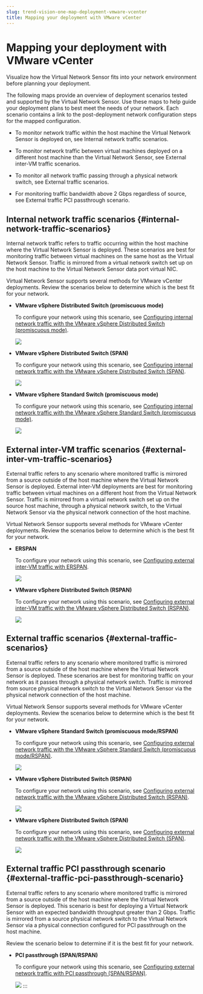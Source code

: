 ```yaml
---
slug: trend-vision-one-map-deployment-vmware-vcenter
title: Mapping your deployment with VMware vCenter
---
```

# Mapping your deployment with VMware vCenter

Visualize how the Virtual Network Sensor fits into your network environment before planning your deployment.

The following maps provide an overview of deployment scenarios tested and supported by the Virtual Network Sensor. Use these maps to help guide your deployment plans to best meet the needs of your network. Each scenario contains a link to the post-deployment network configuration steps for the mapped configuration.

- To monitor network traffic within the host machine the Virtual Network Sensor is deployed on, see Internal network traffic scenarios.

- To monitor network traffic between virtual machines deployed on a different host machine than the Virtual Network Sensor, see External inter-VM traffic scenarios.

- To monitor all network traffic passing through a physical network switch, see External traffic scenarios.

- For monitoring traffic bandwidth above 2 Gbps regardless of source, see External traffic PCI passthrough scenario.

## Internal network traffic scenarios {#internal-network-traffic-scenarios}

Internal network traffic refers to traffic occurring within the host machine where the Virtual Network Sensor is deployed. These scenarios are best for monitoring traffic between virtual machines on the same host as the Virtual Network Sensor. Traffic is mirrored from a virtual network switch set up on the host machine to the Virtual Network Sensor data port virtual NIC.

Virtual Network Sensor supports several methods for VMware vCenter deployments. Review the scenarios below to determine which is the best fit for your network.

- **VMware vSphere Distributed Switch (promiscuous mode)**

  To configure your network using this scenario, see [Configuring internal network traffic with the VMware vSphere Distributed Switch (promiscuous mode)](vsphere-dist-switch-promiscuous.mdx).

  ![](/images/VMWare_Int_vDS_Promiscuous=GUID-d21dea8f-b2be-4b54-937f-7f10c446fc53.webp)

- **VMware vSphere Distributed Switch (SPAN)**

  To configure your network using this scenario, see [Configuring internal network traffic with the VMware vSphere Distributed Switch (SPAN)](vsphere-distributed-switch-span.mdx).

  ![](/images/VMWare_Int_vDS_SPAN=GUID-db3cc1db-0355-4215-8030-a8cacf0da8ce.webp)

- **VMware vSphere Standard Switch (promiscuous mode)**

  To configure your network using this scenario, see [Configuring internal network traffic with the VMware vSphere Standard Switch (promiscuous mode)](intertraffic-vsphere-promiscuous.mdx).

  ![](/images/VMWare_Int_vSS_Promiscuous=GUID-140fe993-058a-448d-a75b-967bb6f4f794.webp)

## External inter-VM traffic scenarios {#external-inter-vm-traffic-scenarios}

External traffic refers to any scenario where monitored traffic is mirrored from a source outside of the host machine where the Virtual Network Sensor is deployed. External inter-VM deployments are best for monitoring traffic between virtual machines on a different host from the Virtual Network Sensor. Traffic is mirrored from a virtual network switch set up on the source host machine, through a physical network switch, to the Virtual Network Sensor via the physical network connection of the host machine.

Virtual Network Sensor supports several methods for VMware vCenter deployments. Review the scenarios below to determine which is the best fit for your network.

- **ERSPAN**

  To configure your network using this scenario, see [Configuring external inter-VM traffic with ERSPAN](external-inter-erspan.mdx).

  ![](/images/VMWare_IntVM_vDS_ERSPAN=GUID-ec79cb01-f0dc-415b-9c09-1aef87f7b92d.webp)

- **VMware vSphere Distributed Switch (RSPAN)**

  To configure your network using this scenario, see [Configuring external inter-VM traffic with the VMware vSphere Distributed Switch (RSPAN)](vm-vsphere-switch-rspan.mdx).

  ![](/images/VMWare_IntVM_vDS_RSPAN=GUID-003523c0-8a22-4e04-bb7f-ab3d5d1501ac.webp)

## External traffic scenarios {#external-traffic-scenarios}

External traffic refers to any scenario where monitored traffic is mirrored from a source outside of the host machine where the Virtual Network Sensor is deployed. These scenarios are best for monitoring traffic on your network as it passes through a physical network switch. Traffic is mirrored from source physical network switch to the Virtual Network Sensor via the physical network connection of the host machine.

Virtual Network Sensor supports several methods for VMware vCenter deployments. Review the scenarios below to determine which is the best fit for your network.

- **VMware vSphere Standard Switch (promiscuous mode/RSPAN)**

  To configure your network using this scenario, see [Configuring external network traffic with the VMware vSphere Standard Switch (promiscuous mode/RSPAN)](vsphere-st-switch-promiscuous-rspan.mdx).

  ![](/images/VMWare_Ext_vSS_PromisRSPAN=GUID-f8264c07-4fcb-45ad-87d4-760fa8173227.webp)

- **VMware vSphere Distributed Switch (RSPAN)**

  To configure your network using this scenario, see [Configuring external network traffic with the VMware vSphere Distributed Switch (RSPAN)](external-vsphere-switch-rspan.mdx).

  ![](/images/VMWare_Ext_vDS_RSPAN=GUID-4275b5a5-0c0f-4c10-b57d-e349903718ce.webp)

- **VMware vSphere Distributed Switch (SPAN)**

  To configure your network using this scenario, see [Configuring external network traffic with the VMware vSphere Distributed Switch (SPAN)](external-vsphere-dist-switch-span.mdx).

  ![](/images/VMWare_Ext_vDS_SPAN=GUID-a4125d49-8578-4ae2-9013-f86543d0c976.webp)

## External traffic PCI passthrough scenario {#external-traffic-pci-passthrough-scenario}

External traffic refers to any scenario where monitored traffic is mirrored from a source outside of the host machine where the Virtual Network Sensor is deployed. This scenario is best for deploying a Virtual Network Sensor with an expected bandwidth throughput greater than 2 Gbps. Traffic is mirrored from a source physical network switch to the Virtual Network Sensor via a physical connection configured for PCI passthrough on the host machine.

Review the scenario below to determine if it is the best fit for your network.

- **PCI passthrough (SPAN/RSPAN)**

  To configure your network using this scenario, see [Configuring external network traffic with PCI passthrough (SPAN/RSPAN)](external-pci-passthrough-rspan.mdx).

  ![](/images/VMWare_PCIPassthrough=GUID-d53997a2-b3ad-4a86-ac8c-567810f28234.webp)
:::
